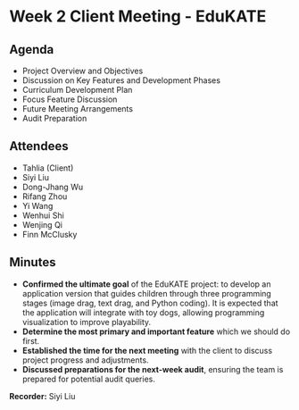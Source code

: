 # Week 2 Client Meeting - EduKATE

## Agenda
- Project Overview and Objectives
- Discussion on Key Features and Development Phases
- Curriculum Development Plan
- Focus Feature Discussion
- Future Meeting Arrangements
- Audit Preparation

## Attendees
- Tahlia (Client)
- Siyi Liu
- Dong-Jhang Wu
- Rifang Zhou
- Yi Wang
- Wenhui Shi
- Wenjing Qi
- Finn McClusky

## Minutes
- **Confirmed the ultimate goal** of the EduKATE project: to develop an application version that guides children through three programming stages (image drag, text drag, and Python coding). It is expected that the application will integrate with toy dogs, allowing programming visualization to improve playability.
- **Determine the most primary and important feature** which we should do first.
- **Established the time for the next meeting** with the client to discuss project progress and adjustments.
- **Discussed preparations for the next-week audit**, ensuring the team is prepared for potential audit queries.

**Recorder:** Siyi Liu